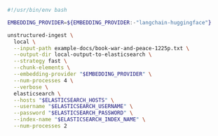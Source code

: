 ```bash Shell
#!/usr/bin/env bash

EMBEDDING_PROVIDER=${EMBEDDING_PROVIDER:-"langchain-huggingface"}

unstructured-ingest \
  local \
  --input-path example-docs/book-war-and-peace-1225p.txt \
  --output-dir local-output-to-elasticsearch \
  --strategy fast \
  --chunk-elements \
  --embedding-provider "$EMBEDDING_PROVIDER" \
  --num-processes 4 \
  --verbose \
  elasticsearch \
  --hosts "$ELASTICSEARCH_HOSTS" \
  --username "$ELASTICSEARCH_USERNAME" \
  --password "$ELASTICSEARCH_PASSWORD" \
  --index-name "$ELASTICSEARCH_INDEX_NAME" \
  --num-processes 2
```
